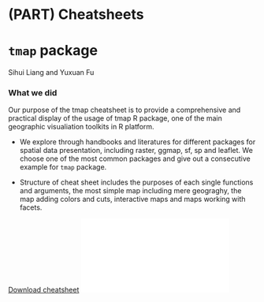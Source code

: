 # (PART) Cheatsheets {-}

# `tmap` package

Sihui Liang and Yuxuan Fu

### What we did 

Our purpose of the tmap cheatsheet is to provide a comprehensive and practical display of the usage of tmap R package, one of the main geographic visualiation toolkits in R platform. 

- We explore through handbooks and literatures for different packages for spatial data presentation, including raster, ggmap, sf, sp and leaflet. We choose one of the most common packages and give out a consecutive example for `tmap` package. 

- Structure of cheat sheet includes the purposes of each single functions and arguments, the most simple map including mere geograghy, the map adding colors and cuts, interactive maps and maps working with facets.

[Download cheatsheet](resources/tmap_cheatsheet/cheatsheet-tmap-2.pdf)
![](resources/tmap_cheatsheet/cheatsheet-tmap-2.pdf)




